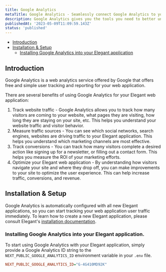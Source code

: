 ```yaml
---
title: Google Analytics
metaTitle: Google Analytics - Seamlessly connect Google Analytics to your Elegant application.
description: Google Analytics gives you the tools you need to better understand your website users.
publishedAt: '2023-05-09T11:09:59.143Z'
status: 'published'
---
```


- [Introduction](#introduction)
- [Installation & Setup](#installation_and_setup)
    - [Installing Google Analytics into your Elegant application](#google_analytics_install_into_elegant)


<a name="introduction"></a>

## Introduction

Google Analytics is a web analytics service offered by Google that offers free and simple user tracking and reporting for your web application.

There are several benefits of using Google Analytics for your Elegant web application: 
1. Track website traffic - Google Analytics allows you to track how many visitors are coming to your website, what pages they are visiting, how long they are staying on your site, etc. This helps you understand your website traffic and visitor behavior. 
2. Measure traffic sources - You can see which social networks, search engines, websites are driving traffic to your Elegant application. This helps you understand which marketing channels are most effective. 
3. Track conversions - You can track how many visitors complete a desired action like signing up for a newsletter, or filling out a contact form. This helps you measure the ROI of your marketing efforts. 
4. Optimize your Elegant web application - By understanding how visitors navigate your site and where they drop off, you can make improvements to your site to optimize the user experience. This can help increase traffic, conversions, and revenue. 

<a name="installation_and_setup"></a>

## Installation & Setup

Google Analytics is automatically configured with all new Elegant applications, so you can start tracking your web application user traffic immediately. 
To learn how to create a new Elegant application, please consult Elegant's [installation documentation](/docs/installation).

<a name="google_analytics_install_into_elegant"></a>

### Installing Google Analytics into your Elegant application.

To start using Google Analytics with your Elegant application, simply provide a Google Analytics ID string to the `NEXT_PUBLIC_GOOGLE_ANALYTICS_ID` environment variable in your `.env` file.

```ini
NEXT_PUBLIC_GOOGLE_ANALYTICS_ID="G-4G410MD92K"
```